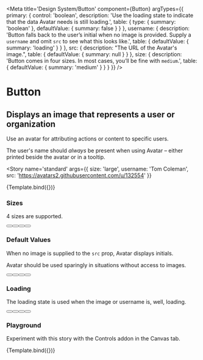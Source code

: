

<Meta
  title='Design System/Button'
  component={Button}
  argTypes={{
    primary: {
      control: 'boolean',
      description: 'Use the loading state to indicate that the data Avatar needs is still loading.',
      table: {
        type: { summary: 'boolean' },
        defaultValue: { summary: false }
      }
    },
    username: {
      description:
        'Button falls back to the user’s initial when no image is provided. Supply a `username` and omit `src` to see what this looks like.',
      table: {
        defaultValue: {
          summary: 'loading'
        }
      }
    },
    src: {
      description: "The URL of the Avatar's image.",
      table: {
        defaultValue: {
          summary: null
        }
      }
    },
    size: {
      description: 'Button comes in four sizes. In most cases, you’ll be fine with `medium`.',
      table: {
        defaultValue: {
          summary: 'medium'
        }
      }
    }
  }}
/>

# Button

## Displays an image that represents a user or organization

Use an avatar for attributing actions or content to specific users.

The user's name should _always_ be present when using Avatar – either printed beside the avatar or in a tooltip.


<Story
  name='standard'
  args={{
    size: 'large',
    username: 'Tom Coleman',
    src: 'https://avatars2.githubusercontent.com/u/132554'
  }}
>
  {Template.bind({})}
</Story>

### Sizes

4 sizes are supported.

<Story name='sizes'>
  <div>
    <Button size='large' username='Tom Coleman' src='https://avatars2.githubusercontent.com/u/132554' />
    <Button size='medium' username='Tom Coleman' src='https://avatars2.githubusercontent.com/u/132554' />
    <Button size='small' username='Tom Coleman' src='https://avatars2.githubusercontent.com/u/132554' />
    <Button size='tiny' username='Tom Coleman' src='https://avatars2.githubusercontent.com/u/132554' />
  </div>
</Story>

### Default Values

When no image is supplied to the `src` prop, Avatar displays initials.

Avatar should be used sparingly in situations without access to images.

<Story name='initials'>
  <div>
    <Button username='Tom Coleman' />
    <Button username='Dominic Nguyen' />
    <Button username='Kyle Suss' />
    <Button username='Michael Shilman' />
  </div>
</Story>

### Loading

The loading state is used when the image or username is, well, loading.

<Story name='loading'>
  <div>
    <Button size='large' loading />
    <Button size='medium' loading />
    <Button size='small' loading />
    <Button size='tiny' loading />
  </div>
</Story>

### Playground

Experiment with this story with the Controls addon in the Canvas tab.

<Canvas>
  <Story
    name='controls'
    args={{
      primary: false,
      size: 'tiny',
      username: 'Dominic Nguyen',
      src: 'https://avatars2.githubusercontent.com/u/263385'
    }}
  >
    {Template.bind({})}
  </Story>
</Canvas>
